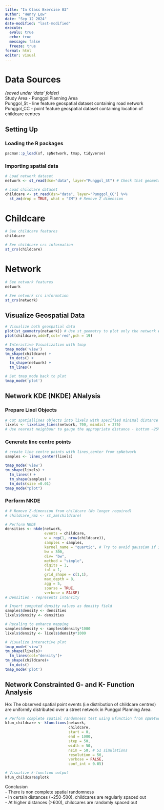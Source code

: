 ```yaml
---
title: "In Class Exercise 03"
author: "Henry Low"
date: "Sep 12 2024"
date-modified: "last-modified"
execute:
  evalu: true
  echo: true
  message: false
  freeze: true
format: html
editor: visual
---
```


# Data Sources

*(saved under 'data' folder)*\
Study Area - Punggol Planning Area\
Punggol_St - line feature geospatial dataset containing road network\
Punggol_CC - point feature geospatial dataset containing location of childcare centres\


## Setting Up

### Loading the R packages

```r
pacman::p_load(sf, spNetwork, tmap, tidyverse)
```

### Importing spatial data

```r
# Load network dataset
network <- st_read(dsn="data", layer="Punggol_St") # Check that geometry is Linestring and not multilinestring
```

```r
# Load childcare dataset
childcare <- st_read(dsn="data", layer="Punggol_CC") %>%
  st_zm(drop = TRUE, what = "ZM") # Remove Z dimension
```

::: panel-tabset
# Childcare

```r
# See childcare features
childcare
```

```r
# See childcare crs information
st_crs(childcare)
```

# Network

```r
# See network features
network
```

```r
# See network crs information
st_crs(network)
```
:::


## Visualize Geospatial Data

```r
# Visualize both geospatial data
plot(st_geometry(network)) # Use st_geometry to plot only the network without corresponding attributes
plot(childcare,add=T,col='red',pch = 19)
```

```r
# Interactive Visualization with tmap 
tmap_mode('view')
tm_shape(childcare) +
  tm_dots() +
  tm_shape(network) +
  tm_lines()
```

```r
# Set tmap_mode back to plot
tmap_mode('plot')
```


## Network KDE (NKDE) ANalysis

### Prepare Lixel Objects

```r
# Cut spatiallines objects into lixels with specified minimal distance using lixelize_lines from spNetwork
lixels <- lixelize_lines(network, 700, mindist = 375)
# Use nearest neighbour to gauge the appropriate distance - bottom ~25%-10%
```

### Generate line centre points

```r
# create line centre points with lines_center from spNetwork
samples <- lines_center(lixels) 

tmap_mode('view')
tm_shape(lixels) + 
  tm_lines() + 
  tm_shape(samples) + 
  tm_dots(size =0.01)
tmap_mode("plot")
```

### Perform NKDE

```r
# # Remove Z-dimension from childcare (No longer required)
# childcare_rmz <- st_zm(childcare)

# Perform NKDE
densities <- nkde(network, 
                  events = childcare,
                  w = rep(1, nrow(childcare)),
                  samples = samples,
                  kernel_name = "quartic", # Try to avoid gaussian if intensity is negative
                  bw = 300, 
                  div= "bw", 
                  method = "simple", 
                  digits = 1, 
                  tol = 1,
                  grid_shape = c(1,1), 
                  max_depth = 8,
                  agg = 5, 
                  sparse = TRUE,
                  verbose = FALSE)
# Densities - represents intensity
```

```r
# Insert computed density values as density field
samples$density <- densities
lixels$density <- densities

# Recaling to enhance mapping
samples$density <- samples$density*1000
lixels$density <- lixels$density*1000

# Visualize interactive plot
tmap_mode('view')
tm_shape(lixels)+
  tm_lines(col="density")+
tm_shape(childcare)+
  tm_dots()
tmap_mode('plot')
```


## Network Constrainted G- and K- Function Analysis

Ho: The observed spatial point events (i.e distribution of childcare centres) are uniformly distributed over a street network in Punggol Planning Area.

```r
# Perform complete spatial randomness test using kfunction from spNetwork
kfun_childcare <- kfunctions(network, 
                             childcare,
                             start = 0, 
                             end = 1000, 
                             step = 50, 
                             width = 50, 
                             nsim = 50, # 51 simulations 
                             resolution = 50,
                             verbose = FALSE, 
                             conf_int = 0.05)
```

```r
# Visualize k-function output
kfun_childcare$plotk
```

Conclusion\
- There is non complete spatial randomness\
- In certain distances (\~250-500), childcares are regularly spaced out\
- At higher distances (\>600), childcares are randomly spaced out
